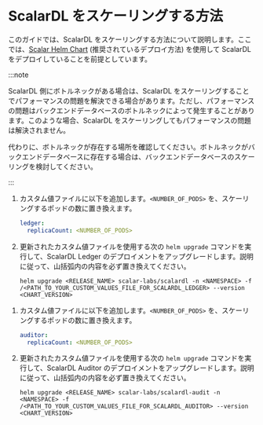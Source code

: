 # ScalarDL をスケーリングする方法


<TranslationBanner />

このガイドでは、ScalarDL をスケーリングする方法について説明します。ここでは、[Scalar Helm Chart](https://github.com/scalar-labs/helm-charts) (推奨されているデプロイ方法) を使用して ScalarDL をデプロイしていることを前提としています。

:::note

ScalarDL 側にボトルネックがある場合は、ScalarDL をスケーリングすることでパフォーマンスの問題を解決できる場合があります。ただし、パフォーマンスの問題はバックエンドデータベースのボトルネックによって発生することがあります。このような場合、ScalarDL をスケーリングしてもパフォーマンスの問題は解決されません。

代わりに、ボトルネックが存在する場所を確認してください。ボトルネックがバックエンドデータベースに存在する場合は、バックエンドデータベースのスケーリングを検討してください。

:::

<Tabs groupId="components" queryString>
  <TabItem value="scalardl-ledger" label="ScalarDL Ledger" default>

  1. カスタム値ファイルに以下を追加します。`<NUMBER_OF_PODS>` を、スケーリングするポッドの数に置き換えます。

     ```yaml
     ledger:
       replicaCount: <NUMBER_OF_PODS>
     ```

  1. 更新されたカスタム値ファイルを使用する次の `helm upgrade` コマンドを実行して、ScalarDL Ledger のデプロイメントをアップグレードします。説明に従って、山括弧内の内容を必ず置き換えてください。

     ```console
     helm upgrade <RELEASE_NAME> scalar-labs/scalardl -n <NAMESPACE> -f /<PATH_TO_YOUR_CUSTOM_VALUES_FILE_FOR_SCALARDL_LEDGER> --version <CHART_VERSION>
     ```

  </TabItem>
  <TabItem value="scalardl-auditor" label="ScalarDL Auditor" default>

  1. カスタム値ファイルに以下を追加します。`<NUMBER_OF_PODS>` を、スケーリングするポッドの数に置き換えます。

     ```yaml
     auditor:
       replicaCount: <NUMBER_OF_PODS>
     ```

  1. 更新されたカスタム値ファイルを使用する次の `helm upgrade` コマンドを実行して、ScalarDL Auditor のデプロイメントをアップグレードします。説明に従って、山括弧内の内容を必ず置き換えてください。

     ```console
     helm upgrade <RELEASE_NAME> scalar-labs/scalardl-audit -n <NAMESPACE> -f /<PATH_TO_YOUR_CUSTOM_VALUES_FILE_FOR_SCALARDL_AUDITOR> --version <CHART_VERSION>
     ```

  </TabItem>
</Tabs>
